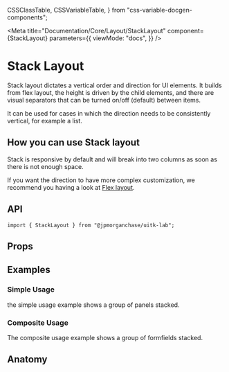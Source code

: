  CSSClassTable,
  CSSVariableTable,
} from "css-variable-docgen-components";

<Meta
  title="Documentation/Core/Layout/StackLayout"
  component={StackLayout}
  parameters={{
    viewMode: "docs",
  }}
/>

# Stack Layout

Stack layout dictates a vertical order and direction for UI elements.
It builds from flex layout, the height is driven by the child elements, and there are visual separators that can be turned on/off (default) between items.

It can be used for cases in which the direction needs to be consistently vertical, for example a list.

<Canvas>
  <Story id="core-layout-stacklayout--default-stack-layout" />
</Canvas>

## How you can use Stack layout

Stack is responsive by default and will break into two columns as soon as there is not enough space.

If you want the direction to have more complex customization, we recommend you having a look at [Flex layout](?path=/docs/layout-docs-lab-flexlayout--page).

## API

```
import { StackLayout } from "@jpmorganchase/uitk-lab";
```

## Props

<ArgsTable of={StackLayout} />

## Examples

### Simple Usage

the simple usage example shows a group of panels stacked.

<Canvas>
  <Story id="core-layout-stacklayout--stack-layout-simple-usage" />
</Canvas>

### Composite Usage

The composite usage example shows a group of formfields stacked.

<Canvas>
  <Story id="core-layout-stacklayout--stack-layout-composite" />
</Canvas>

## Anatomy

<Canvas>
  <ComponentAnatomy showControls={false}>
    <StackLayout style={{ border: "dashed 1px black", padding: "1rem" }}>
      <FlexItem style={{ border: "dashed 1px black", padding: "1rem" }} />
      <FlexItem style={{ border: "dashed 1px black", padding: "1rem" }} />
    </StackLayout>
  </ComponentAnatomy>
</Canvas>
